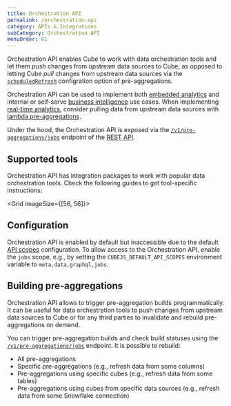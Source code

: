 ```yaml
---
title: Orchestration API
permalink: /orchestration-api
category: APIs & Integrations
subCategory: Orchestration API
menuOrder: 61
---
```


Orchestration API enables Cube to work with data orchestration tools and let
them _push_ changes from upstream data sources to Cube, as opposed to
letting Cube _pull_ changes from upstream data sources via the
[`scheduledRefresh`][ref-scheduled-refresh] configration option of
pre-aggregations.

<Diagram src="https://ucarecdn.com/edfc0423-b1f9-4917-989b-be766caa7d9e/" />

Orchestration API can be used to implement both [embedded analytics][cube-ea]
and internal or self-serve [business intelligence][cube-issbi] use cases.
When implementing [real-time analytics][cube-rta], consider pulling data from
upstream data sources with [lambda pre-aggregations][ref-lambda-pre-aggs].

Under the hood, the Orchestration API is exposed via the
[`/v1/pre-aggregations/jobs`][ref-ref-jobs-endpoint] endpoint of the
[REST API][ref-rest-api].

## Supported tools

Orchestration API has integration packages to work with popular data
orchestration tools. Check the following guides to get tool-specific
instructions:

<Grid imageSize={[56, 56]}>
  <GridItem
    url="orchestration-api/airflow"
    imageUrl="https://static.cube.dev/icons/airflow.svg"
    title="Apache Airflow"
  />
  <GridItem
    url="orchestration-api/dagster"
    imageUrl="https://static.cube.dev/icons/dagster.svg"
    title="Dagster"
  />
  <GridItem
    url="orchestration-api/prefect"
    imageUrl="https://static.cube.dev/icons/prefect.svg"
    title="Prefect"
  />
</Grid>

## Configuration

Orchestration API is enabled by default but inaccessible due to the default
[API scopes][ref-api-scopes] configuration. To allow access to the
Orchestration API, enable the `jobs` scope, e.g., by setting the
`CUBEJS_DEFAULT_API_SCOPES` environment variable to `meta,data,graphql,jobs`.

## Building pre-aggregations

Orchestration API allows to trigger pre-aggregation builds programmatically.
It can be useful for data orchestration tools to push changes from upstream
data sources to Cube or for any third parties to invalidate and rebuild
pre-aggregations on demand.

You can trigger pre-aggregation builds and check build statuses using the
[`/v1/pre-aggregations/jobs`][ref-ref-jobs-endpoint] endpoint. It is possible
to rebuild:

- All pre-aggregations
- Specific pre-aggregations (e.g., refresh data from some columns)
- Pre-aggregations using specific cubes (e.g., refresh data from some tables)
- Pre-aggregations using cubes from specific data sources (e.g., refresh data
from some Snowflake connection)

[ref-scheduled-refresh]: /schema/reference/pre-aggregations#parameters-scheduled-refresh
[cube-ea]: https://cube.dev/use-cases/embedded-analytics
[cube-issbi]: https://cube.dev/use-cases/semantic-layer
[cube-rta]: https://cube.dev/use-cases/real-time-analytics
[ref-lambda-pre-aggs]: /caching/pre-aggregations/lambda-pre-aggregations
[ref-rest-api]: /http-api/rest
[ref-api-scopes]: /http-api/rest#configuration-api-scopes
[ref-ref-jobs-endpoint]: /rest-api#v-1-pre-aggregations-jobs
